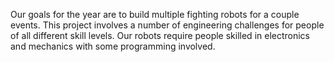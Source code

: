 Our goals for the year are to build multiple fighting robots for a couple events. This project involves a number of engineering challenges for people of all different skill levels. Our robots require people skilled in electronics and mechanics with some programming involved.
